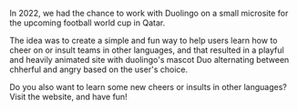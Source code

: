 
In 2022, we had the chance to work with Duolingo on a small microsite for the upcoming football world cup in Qatar.

The idea was to create a simple and fun way to help users learn how to cheer on or insult teams in other languages, and that resulted in a playful and heavily animated site with duolingo's mascot <DuoFloatingContent>Duo</DuoFloatingContent> alternating between chherful and angry based on the user's choice.

Do you also want to learn some new cheers or insults in other languages? Visit the <Link underline accentColor="green" href="https://fowllanguage.duolingo.com/">website</Link>, and have fun!

<MarkdownVideo
  title="Fowl Language Home and Cheers Screen"
  src="/assets/videos/works/duolingo/cheers.mp4"
  poster="/assets/videos/works/duolingo/poster.jpg"
  className="aspect-[1566/1080]"
  showCaption
  autoPlay
  muted
  loop
/>

<MarkdownVideo
  title="Fowl Language Insults Screen"
  src="/assets/videos/works/duolingo/insults.mp4"
  poster="/assets/videos/works/duolingo/poster.jpg"
  className="aspect-[1566/1080]"
  showCaption
  autoPlay
  muted
  loop
/>

